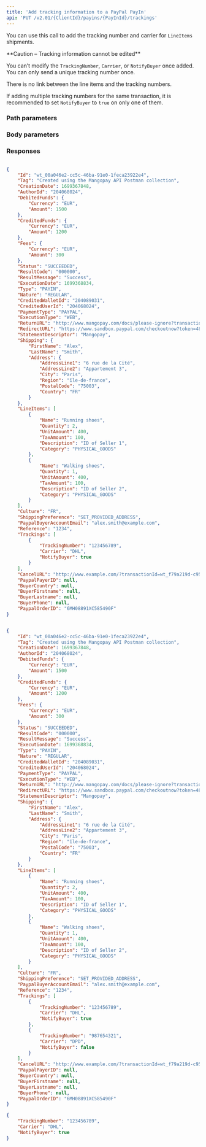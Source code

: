 ```yaml
---
title: 'Add tracking information to a PayPal PayIn'  
api: 'PUT /v2.01/{ClientId}/payins/{PayInId}/trackings'  
---
```


  

You can use this call to add the tracking number and carrier for `LineItems` shipments.  

<Warning>  
**Caution – Tracking information cannot be edited** 
  
You can’t modify the `TrackingNumber`, `Carrier`, or `NotifyBuyer` once added.  
You can only send a unique tracking number once.   
</Warning>  

There is no link between the line items and the tracking numbers.   

If adding multiple tracking numbers for the same transaction, it is recommended to set `NotifyBuyer` to `true` on only one of them.   

### Path parameters  

<PayInId />  

### Body parameters  

<TrackingNumber />  

<Carrier />  

<NotifyBuyer />  

### Responses  

<AccordionGroup>

<Accordion title="200 - First tracking number">  

<IdResponse />  

<TagResponse />  

<CreationDateResponse />  

<AuthorIdResponse />  

<DebitedFunds8Response />  

<CreditedFunds6Response />  

<Fees6Response />  

<Status2Response />  

<ResultCodeResponse />  

<ResultMessageResponse />  

<ExecutionDateResponse />  

<TypeResponse />  

<NatureResponse />  

<CreditedWalletIdResponse />  

<CreditedUserIdResponse />  

<PaymentType8Response />  

<ExecutionTypeResponse />  

<ReturnURLResponse />  

<RedirectURLResponse />  

<StatementDescriptorResponse />  

<Shipping1Response />  

<LineItems1Response />  

<Culture1Response />  

<ShippingPreferenceResponse />  

<PaypalBuyerAccountEmailResponse />  

<Reference1Response />  

<TrackingsResponse />

<CancelURLResponse/>
<PaypalPayerIDResponse/>
<BuyerCountryResponse/>
<BuyerFirstnameResponse/>
<BuyerLastnameResponse/>
<BuyerPhoneResponse/>
<PaypalOrderIDResponse/>

</Accordion>

<Accordion title="200 - Second tracking number">  

<IdResponse />  

<TagResponse />  

<CreationDateResponse />  

<AuthorIdResponse />  

<DebitedFunds8Response />  

<CreditedFunds6Response />  

<Fees6Response />  

<Status2Response />  

<ResultCodeResponse />  

<ResultMessageResponse />  

<ExecutionDateResponse />  

<TypeResponse />  

<NatureResponse />  

<CreditedWalletIdResponse />  

<CreditedUserIdResponse />  

<PaymentType8Response />  

<ExecutionTypeResponse />  

<ReturnURLResponse />  

<RedirectURLResponse />  

<StatementDescriptorResponse />  

<Shipping1Response />  

<LineItems1Response />  

<Culture1Response />  

<ShippingPreferenceResponse />  

<PaypalBuyerAccountEmailResponse />  

<Reference1Response />  

<TrackingsResponse />

<CancelURLResponse/>
<PaypalPayerIDResponse/>
<BuyerCountryResponse/>
<BuyerFirstnameResponse/>
<BuyerLastnameResponse/>
<BuyerPhoneResponse/>
<PaypalOrderIDResponse/>

</Accordion>
</AccordionGroup>  

<ResponseExample>  

```json 200 - First tracking number  

{
    "Id": "wt_00a046e2-cc5c-46ba-91e0-1feca23922e4",
    "Tag": "Created using the Mangopay API Postman collection",
    "CreationDate": 1699367848,
    "AuthorId": "204068024",
    "DebitedFunds": {
        "Currency": "EUR",
        "Amount": 1500
    },
    "CreditedFunds": {
        "Currency": "EUR",
        "Amount": 1200
    },
    "Fees": {
        "Currency": "EUR",
        "Amount": 300
    },
    "Status": "SUCCEEDED",
    "ResultCode": "000000",
    "ResultMessage": "Success",
    "ExecutionDate": 1699368834,
    "Type": "PAYIN",
    "Nature": "REGULAR",
    "CreditedWalletId": "204089031",
    "CreditedUserId": "204068024",
    "PaymentType": "PAYPAL",
    "ExecutionType": "WEB",
    "ReturnURL": "http://www.mangopay.com/docs/please-ignore?transactionId=wt_00a046e2-cc5c-46ba-91e0-1feca23922e4",
    "RedirectURL": "https://www.sandbox.paypal.com/checkoutnow?token=48X37022FD879043B",
    "StatementDescriptor": "Mangopay",
    "Shipping": {
        "FirstName": "Alex",
        "LastName": "Smith",
        "Address": {
            "AddressLine1": "6 rue de la Cité",
            "AddressLine2": "Appartement 3",
            "City": "Paris",
            "Region": "île-de-france",
            "PostalCode": "75003",
            "Country": "FR"
        }
    },
    "LineItems": [
        {
            "Name": "Running shoes",
            "Quantity": 2,
            "UnitAmount": 400,
            "TaxAmount": 100,
            "Description": "ID of Seller 1",
            "Category": "PHYSICAL_GOODS"
        },
        {
            "Name": "Walking shoes",
            "Quantity": 1,
            "UnitAmount": 400,
            "TaxAmount": 100,
            "Description": "ID of Seller 2",
            "Category": "PHYSICAL_GOODS"
        }
    ],
    "Culture": "FR",
    "ShippingPreference": "SET_PROVIDED_ADDRESS",
    "PaypalBuyerAccountEmail": "alex.smith@example.com",
    "Reference": "1234",
    "Trackings": [
        {
            "TrackingNumber": "123456789",
            "Carrier": "DHL",
            "NotifyBuyer": true
        }
    ],
    "CancelURL": "http://www.example.com/?transactionId=wt_f79a219d-c952-41a0-9bc4-e575f8f1ef7a",
    "PaypalPayerID": null,
    "BuyerCountry": null,
    "BuyerFirstname": null,
    "BuyerLastname": null,
    "BuyerPhone": null,
    "PaypalOrderID": "6MH08891XC585490F"
}  
 ```  

```json 200 - Second tracking number  

{
    "Id": "wt_00a046e2-cc5c-46ba-91e0-1feca23922e4",
    "Tag": "Created using the Mangopay API Postman collection",
    "CreationDate": 1699367848,
    "AuthorId": "204068024",
    "DebitedFunds": {
        "Currency": "EUR",
        "Amount": 1500
    },
    "CreditedFunds": {
        "Currency": "EUR",
        "Amount": 1200
    },
    "Fees": {
        "Currency": "EUR",
        "Amount": 300
    },
    "Status": "SUCCEEDED",
    "ResultCode": "000000",
    "ResultMessage": "Success",
    "ExecutionDate": 1699368834,
    "Type": "PAYIN",
    "Nature": "REGULAR",
    "CreditedWalletId": "204089031",
    "CreditedUserId": "204068024",
    "PaymentType": "PAYPAL",
    "ExecutionType": "WEB",
    "ReturnURL": "http://www.mangopay.com/docs/please-ignore?transactionId=wt_00a046e2-cc5c-46ba-91e0-1feca23922e4",
    "RedirectURL": "https://www.sandbox.paypal.com/checkoutnow?token=48X37022FD879043B",
    "StatementDescriptor": "Mangopay",
    "Shipping": {
        "FirstName": "Alex",
        "LastName": "Smith",
        "Address": {
            "AddressLine1": "6 rue de la Cité",
            "AddressLine2": "Appartement 3",
            "City": "Paris",
            "Region": "île-de-france",
            "PostalCode": "75003",
            "Country": "FR"
        }
    },
    "LineItems": [
        {
            "Name": "Running shoes",
            "Quantity": 2,
            "UnitAmount": 400,
            "TaxAmount": 100,
            "Description": "ID of Seller 1",
            "Category": "PHYSICAL_GOODS"
        },
        {
            "Name": "Walking shoes",
            "Quantity": 1,
            "UnitAmount": 400,
            "TaxAmount": 100,
            "Description": "ID of Seller 2",
            "Category": "PHYSICAL_GOODS"
        }
    ],
    "Culture": "FR",
    "ShippingPreference": "SET_PROVIDED_ADDRESS",
    "PaypalBuyerAccountEmail": "alex.smith@example.com",
    "Reference": "1234",
    "Trackings": [
        {
            "TrackingNumber": "123456789",
            "Carrier": "DHL",
            "NotifyBuyer": true
        },
        {
            "TrackingNumber": "987654321",
            "Carrier": "DPD",
            "NotifyBuyer": false
        }
    ],
    "CancelURL": "http://www.example.com/?transactionId=wt_f79a219d-c952-41a0-9bc4-e575f8f1ef7a",
    "PaypalPayerID": null,
    "BuyerCountry": null,
    "BuyerFirstname": null,
    "BuyerLastname": null,
    "BuyerPhone": null,
    "PaypalOrderID": "6MH08891XC585490F"
}  
 ```  

</ResponseExample>  

<RequestExample>  
  
```json REST  
{
    "TrackingNumber": "123456789",
    "Carrier": "DHL",
    "NotifyBuyer": true
}  
```  

  
</RequestExample>